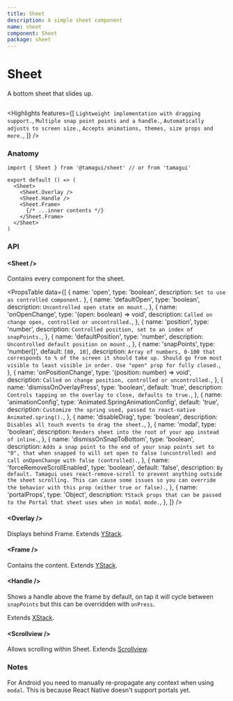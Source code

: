 ```yaml
---
title: Sheet
description: A simple sheet component
name: sheet
component: Sheet
package: sheet
---
```


# Sheet

<Description>A bottom sheet that slides up.</Description>

<HeroContainer showAnimationDriverControl>
  <SheetDemo />
</HeroContainer>

```tsx hero template=Sheet

```

<Highlights
  features={[
    `Lightweight implementation with dragging support.`,
    `Multiple snap point points and a handle.`,
    `Automatically adjusts to screen size.`,
    `Accepts animations, themes, size props and more.`,
  ]}
/>

### Anatomy

```tsx
import { Sheet } from '@tamagui/sheet' // or from 'tamagui'

export default () => (
  <Sheet>
    <Sheet.Overlay />
    <Sheet.Handle />
    <Sheet.Frame>
      {/* ...inner contents */}
    </Sheet.Frame>
  </Sheet>
)
```

### API

#### &lt;Sheet /&gt;

Contains every component for the sheet.

<PropsTable
  data={[
    { name: 'open', type: 'boolean', description: `Set to use as controlled component.` },
    {
      name: 'defaultOpen',
      type: 'boolean',
      description: `Uncontrolled open state on mount.`,
    },
    {
      name: 'onOpenChange',
      type: '(open: boolean) => void',
      description: `Called on change open, controlled or uncontrolled.`,
    },
    {
      name: 'position',
      type: 'number',
      description: `Controlled position, set to an index of snapPoints.`,
    },
    {
      name: 'defaultPosition',
      type: 'number',
      description: `Uncontrolled default position on mount.`,
    },
    {
      name: 'snapPoints',
      type: 'number[]',
      default: `[80, 10]`,
      description: `Array of numbers, 0-100 that corresponds to % of the screen it should take up. Should go from most visible to least visible in order. Use "open" prop for fully closed.`,
    },
    {
      name: 'onPositionChange',
      type: '(position: number) => void',
      description: `Called on change position, controlled or uncontrolled.`,
    },
    {
      name: 'dismissOnOverlayPress',
      type: 'boolean',
      default: 'true',
      description: `Controls tapping on the overlay to close, defaults to true.`,
    },
    {
      name: 'animationConfig',
      type: 'Animated.SpringAnimationConfig',
      default: 'true',
      description: `Customize the spring used, passed to react-native Animated.spring().`,
    },
    {
      name: 'disableDrag',
      type: 'boolean',
      description: `Disables all touch events to drag the sheet.`,
    },
    {
      name: 'modal',
      type: 'boolean',
      description: `Renders sheet into the root of your app instead of inline.`,
    },
    {
      name: 'dismissOnSnapToBottom',
      type: 'boolean',
      description: `Adds a snap point to the end of your snap points set to "0", that when snapped to will set open to false (uncontrolled) and call onOpenChange with false (controlled).`,
    },
    {
      name: 'forceRemoveScrollEnabled',
      type: 'boolean',
      default: 'false',
      description: `By default. Tamagui uses react-remove-scroll to prevent anything outside the sheet scrolling. This can cause some issues so you can override the behavior with this prop (either true or false).`,
    },
    {
      name: 'portalProps',
      type: 'Object',
      description: `YStack props that can be passed to the Portal that sheet uses when in modal mode.`,
    },
  ]}
/>

#### &lt;Overlay /&gt;

Displays behind Frame. Extends [YStack](/docs/components/stacks).

#### &lt;Frame /&gt;

Contains the content. Extends [YStack](/docs/components/stacks).

#### &lt;Handle /&gt;

Shows a handle above the frame by default, on tap it will cycle between `snapPoints` but this can be overridden with `onPress`.

Extends [XStack](/docs/components/stacks).

#### &lt;Scrollview /&gt;

Allows scrolling within Sheet. Extends [Scrollview](/docs/components/scroll-view).

### Notes

For Android you need to manually re-propagate any context when using `modal`. This is because React Native doesn't support portals yet.
